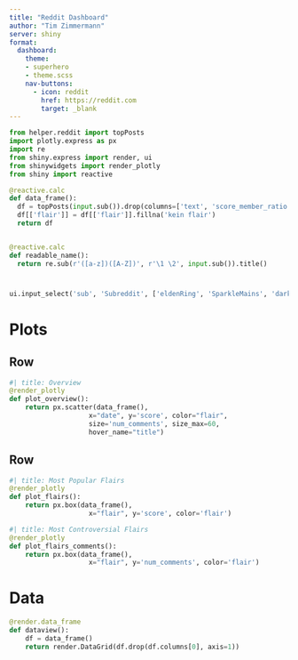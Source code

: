 ```yaml
---
title: "Reddit Dashboard"
author: "Tim Zimmermann"
server: shiny
format: 
  dashboard: 
    theme: 
    - superhero
    - theme.scss
    nav-buttons: 
      - icon: reddit
        href: https://reddit.com
        target: _blank
---
```



```python
from helper.reddit import topPosts
import plotly.express as px
import re
from shiny.express import render, ui
from shinywidgets import render_plotly
from shiny import reactive

@reactive.calc
def data_frame():
  df = topPosts(input.sub()).drop(columns=['text', 'score_member_ratio'])
  df[['flair']] = df[['flair']].fillna('kein flair')
  return df


@reactive.calc
def readable_name():
  return re.sub(r'([a-z])([A-Z])', r'\1 \2', input.sub()).title()
```

# {.sidebar}
```python

ui.input_select('sub', 'Subreddit', ['eldenRing', 'SparkleMains', 'darksouls', 'germany', 'programmerHumor', 'memes', 'ask', 'ecchi', 'hololewd', 'GenshinImpactHentai', 'HonkaiStarRailHentai'])
```

# Plots

## Row {height="50%"}
```python
#| title: Overview
@render_plotly
def plot_overview():
    return px.scatter(data_frame(), 
                    x="date", y='score', color="flair", 
                    size='num_comments', size_max=60,
                    hover_name="title")
```

## Row {height="50%"}
```python
#| title: Most Popular Flairs
@render_plotly
def plot_flairs():
    return px.box(data_frame(), 
                    x="flair", y='score', color='flair')
```
```python
#| title: Most Controversial Flairs
@render_plotly
def plot_flairs_comments():
    return px.box(data_frame(), 
                    x="flair", y='num_comments', color='flair')
```

# Data

```python
@render.data_frame
def dataview():
    df = data_frame()
    return render.DataGrid(df.drop(df.columns[0], axis=1))
```
